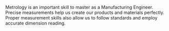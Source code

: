 Metrology is an important skill to master as a Manufacturing Engineer. Precise measurements help us create our products and materials perfectly. Proper measurement skills also allow us to follow standards and employ accurate dimension reading.